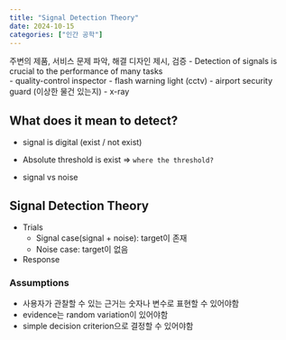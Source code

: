 ```yaml
---
title: "Signal Detection Theory"
date: 2024-10-15
categories: ["인간 공학"]
---
```


주변의 제품, 서비스 문제 파악, 해결 디자인 제시, 검증
- Detection of signals is crucial to the performance of many tasks  
  - quality-control inspector
  - flash warning light (cctv)
  - airport security guard (이상한 물건 있는지)
  - x-ray

## What does it mean to detect?

- signal is digital (exist / not exist)
- Absolute threshold is exist => `where the threshold?`

- signal vs noise

## Signal Detection Theory

- Trials  
  - Signal case(signal + noise): target이 존재
  - Noise case: target이 없음

- Response

### Assumptions

- 사용자가 관찰할 수 있는 근거는 숫자나 변수로 표현할 수 있어야함
- evidence는 random variation이 있어야함
- simple decision criterion으로 결정할 수 있어야함
